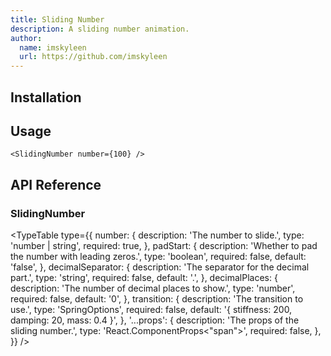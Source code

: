 ```yaml
---
title: Sliding Number
description: A sliding number animation.
author:
  name: imskyleen
  url: https://github.com/imskyleen
---
```


<ComponentPreview name="demo-primitives-texts-sliding-number" />

## Installation

<ComponentInstallation name="primitives-texts-sliding-number" />

## Usage

```tsx
<SlidingNumber number={100} />
```

## API Reference

### SlidingNumber

<TypeTable
  type={{
    number: {
      description: 'The number to slide.',
      type: 'number | string',
      required: true,
    },
    padStart: {
      description: 'Whether to pad the number with leading zeros.',
      type: 'boolean',
      required: false,
      default: 'false',
    },
    decimalSeparator: {
      description: 'The separator for the decimal part.',
      type: 'string',
      required: false,
      default: '.',
    },
    decimalPlaces: {
      description: 'The number of decimal places to show.',
      type: 'number',
      required: false,
      default: '0',
    },
    transition: {
      description: 'The transition to use.',
      type: 'SpringOptions',
      required: false,
      default: '{ stiffness: 200, damping: 20, mass: 0.4 }',
    },
    '...props': {
      description: 'The props of the sliding number.',
      type: 'React.ComponentProps<"span">',
      required: false,
    },
  }}
/>
